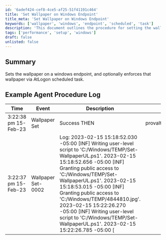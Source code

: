 ```yaml
---
id: '6adef424-cef8-4ce5-af25-51f41191c464'
title: 'Set Wallpaper on Windows Endpoint'
title_meta: 'Set Wallpaper on Windows Endpoint'
keywords: ['wallpaper', 'windows', 'endpoint', 'scheduled', 'task']
description: 'This document outlines the procedure for setting the wallpaper on a Windows endpoint and includes the option to enforce that wallpaper using a scheduled task at logon. It provides examples of agent procedure logs to illustrate the successful execution of the script.'
tags: ['performance', 'setup', 'windows']
draft: false
unlisted: false
---
```

## Summary

Sets the wallpaper on a windows endpoint, and optionally enforces that wallpaper via AtLogon scheduled task.

## Example Agent Procedure Log

| Time                     | Event                                         | Description                                                                                                                                                                                                                                                                                                                                                                                                                                                                                                                                                                                                                                       | User                      |
|--------------------------|-----------------------------------------------|---------------------------------------------------------------------------------------------------------------------------------------------------------------------------------------------------------------------------------------------------------------------------------------------------------------------------------------------------------------------------------------------------------------------------------------------------------------------------------------------------------------------------------------------------------------------------------------------------------------------------------------------------|---------------------------|
| 3:22:38 pm 15-Feb-23     | Wallpaper Set                                 | Success THEN                                                                                                                                                                                                                                                                                                                                                                                                                                                                                                                                                                                                                                       | provaltech.com/dan.hicks  |
| 3:22:37 pm 15-Feb-23     | Wallpaper Set-0002                           | Log: 2023-02-15 15:18:52.030 -05:00 [INF] Writing user-level script to 'C:/Windows/TEMP/Set-WallpaperUL.ps1'. 2023-02-15 15:18:52.656 -05:00 [INF] Granting public access to 'C:/Windows/TEMP/Set-WallpaperUL.ps1'. 2023-02-15 15:18:53.015 -05:00 [INF] Granting public access to 'C:/Windows/TEMP/4844810.jpg'. 2023-02-15 15:22:26.270 -05:00 [INF] Writing user-level script to 'C:/Windows/TEMP/Set-WallpaperUL.ps1'. 2023-02-15 15:22:26.785 -05:00 [











